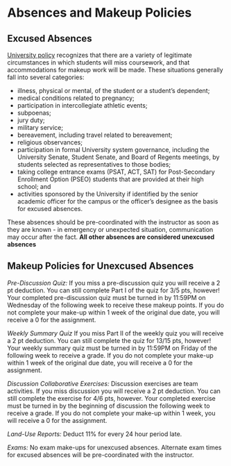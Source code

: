 # Absences and Makeup Policies

## Excused Absences {#sec-absences}

[University policy](https://policy.umn.edu/education/makeupwork) recognizes that there are a variety of legitimate circumstances in which students will miss coursework, and that accommodations for makeup work will be made. These situations generally fall into several categories:

-   illness, physical or mental, of the student or a student's dependent;
-   medical conditions related to pregnancy;
-   participation in intercollegiate athletic events;
-   subpoenas;
-   jury duty;
-   military service;
-   bereavement, including travel related to bereavement;
-   religious observances;
-   participation in formal University system governance, including the University Senate, Student Senate, and Board of Regents meetings, by students selected as representatives to those bodies;
-   taking college entrance exams (PSAT, ACT, SAT) for Post-Secondary Enrollment Option (PSEO) students that are provided at their high school; and
-   activities sponsored by the University if identified by the senior academic officer for the campus or the officer's designee as the basis for excused absences.

These absences should be pre-coordinated with the instructor as soon as they are known - in emergency or unexpected situation, communication may occur after the fact. **All other absences are considered unexcused absences**

## Makeup Policies for Unexcused Absences

*Pre-Discussion Quiz:* If you miss a pre-discussion quiz you will receive a 2 pt deduction. You can still complete Part I of the quiz for 3/5 pts, however! Your completed pre-discussion quiz must be turned in by 11:59PM on Wednesday of the following week to receive these makeup points. If you do not complete your make-up within 1 week of the original due date, you will receive a 0 for the assignment.

*Weekly Summary Quiz* If you miss Part II of the weekly quiz you will receive a 2 pt deduction. You can still complete the quiz for 13/15 pts, however! Your weekly summary quiz must be turned in by 11:59PM on Friday of the following week to receive a grade. If you do not complete your make-up within 1 week of the original due date, you will receive a 0 for the assignment.

*Discussion Collaborative Exercises:* Discussion exercises are team activities. If you miss discussion you will receive a 2 pt deduction. You can still complete the exercise for 4/6 pts, however. Your completed exercise must be turned in by the beginning of discussion the following week to receive a grade. If you do not complete your make-up within 1 week, you will receive a 0 for the assignment.

*Land-Use Reports:* Deduct 11% for every 24 hour period late.

*Exams:* No exam make-ups for unexcused absences. Alternate exam times for excused absences will be pre-coordinated with the instructor.
